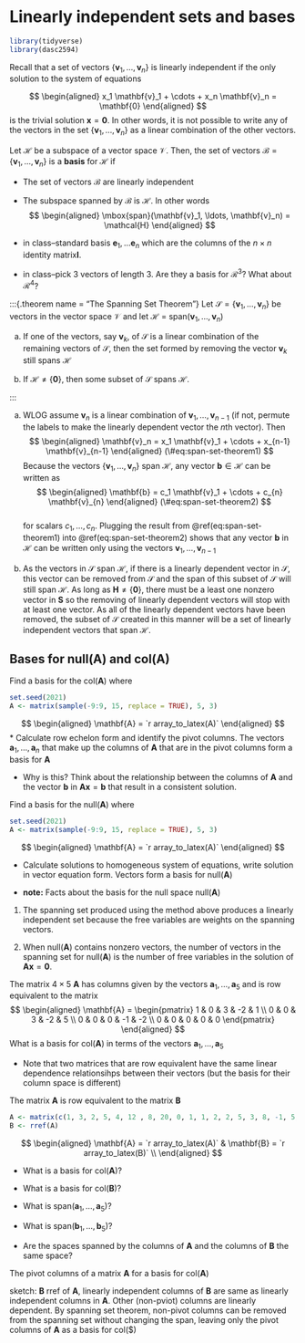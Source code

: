 # Linearly independent sets and bases

```r
library(tidyverse)
library(dasc2594)
```

Recall that a set of vectors $\{ \mathbf{v}_1, \ldots, \mathbf{v}_n\}$ is linearly independent if the only solution to the system of equations 

$$
\begin{aligned}
x_1 \mathbf{v}_1 + \cdots + x_n \mathbf{v}_n = \mathbf{0}
\end{aligned}
$$
is the trivial solution $\mathbf{x} = \mathbf{0}$. In other words, it is not possible to write any of the vectors in the set $\{ \mathbf{v}_1, \ldots, \mathbf{v}_n\}$ as a linear combination of the other vectors. 


:::{.definition}
Let $\mathcal{H}$ be a subspace of a vector space $\mathcal{V}$. Then, the set of vectors $\mathcal{B} = \{ \mathbf{v}_1, \ldots, \mathbf{v}_n \}$ is a **basis** for $\mathcal{H}$ if

* The set of vectors $\mathcal{B}$ are linearly independent

* The subspace spanned by $\mathcal{B}$ is $\mathcal{H}$. In other words
$$
\begin{aligned}
\mbox{span}(\mathbf{v}_1, \ldots, \mathbf{v}_n) = \mathcal{H}
\end{aligned}
$$
:::


:::{.example}
* in class--standard basis $\mathbf{e}_1, \ldots \mathbf{e}_n$ which are the columns of the $n \times n$ identity matrix$\mathbf{I}$.
:::

:::{.example}
* in class--pick 3 vectors of length 3. Are they a basis for $\mathcal{R}^3$? What about $\mathcal{R}^4$?
:::


:::{.theorem name = "The Spanning Set Theorem"}
Let $\mathcal{S} = \{\mathbf{v}_1, \ldots, \mathbf{v}_n\}$ be vectors in the vector space $\mathcal{V}$ and let $\mathcal{H}$ = span($\mathbf{v}_1, \ldots, \mathbf{v}_n$)

a) If one of the vectors, say $\mathbf{v}_k$, of $\mathcal{S}$ is a linear combination of the remaining vectors of $\mathcal{S}$, then the set formed by removing the vector $\mathbf{v}_k$ still spans $\mathcal{H}$
    
b) If $\mathcal{H} \neq \{\mathbf{0}\}$, then some subset of $\mathcal{S}$ spans $\mathcal{H}$.

:::

:::{.proof}
a) WLOG assume $\mathbf{v}_n$ is a linear combination of $\mathbf{v}_1, \ldots, \mathbf{v}_{n-1}$ (if not, permute the labels to make the linearly dependent vector the $n$th vector). Then
$$
\begin{aligned}
\mathbf{v}_n = x_1 \mathbf{v}_1 + \cdots + x_{n-1} \mathbf{v}_{n-1}
\end{aligned}
(\#eq:span-set-theorem1)
$$
Because the vectors $\{\mathbf{v}_1, \ldots, \mathbf{v}_n\}$ span $\mathcal{H}$, any vector $\mathbf{b}\in \mathcal{H}$ can be written as 
$$
\begin{aligned}
\mathbf{b} = c_1 \mathbf{v}_1 + \cdots + c_{n} \mathbf{v}_{n}
\end{aligned}
(\#eq:span-set-theorem2)
$$    
for scalars $c_1, \ldots, c_n$. Plugging the result from \@ref(eq:span-set-theorem1) into \@ref(eq:span-set-theorem2) shows that any vector $\mathbf{b}$ in $\mathcal{H}$ can be written only using the vectors $\mathbf{v}_1, \ldots, \mathbf{v}_{n-1}$

b) As the vectors in $\mathcal{S}$ span $\mathcal{H}$, if there is a linearly dependent vector in $\mathcal{S}$, this vector can be removed from $\mathcal{S}$ and the span of this subset of $\mathcal{S}$ will still span $\mathcal{H}$. As long as $\mathbf{H} \neq \{\mathbf{0}\}$, there must be a least one nonzero vector in $\mathbf{S}$ so the removing of linearly dependent vectors will stop with at least one vector. As all of the linearly dependent vectors have been removed, the subset of $\mathcal{S}$ created in this manner will be a set of linearly independent vectors that span $\mathcal{H}$.

:::

## Bases for null($\mathbf{A}$) and col($\mathbf{A}$)

:::{.example}
Find a basis for the col($\mathbf{A}$) where
```r
set.seed(2021)
A <- matrix(sample(-9:9, 15, replace = TRUE), 5, 3)
```
$$
\begin{aligned}
\mathbf{A} = `r array_to_latex(A)`
\end{aligned}
$$
* Calculate row echelon form and identify the pivot columns. The vectors $\mathbf{a}_1, \ldots, \mathbf{a}_n$ that make up the columns of $\mathbf{A}$ that are in the pivot columns form a basis for $\mathbf{A}$

* Why is this? Think about the relationship between the columns of $\mathbf{A}$ and the vector $\mathbf{b}$ in $\mathbf{A} \mathbf{x} = \mathbf{b}$ that result in a consistent solution.

:::

:::{.example}
Find a basis for the null($\mathbf{A}$) where
```r
set.seed(2021)
A <- matrix(sample(-9:9, 15, replace = TRUE), 5, 3)
```
$$
\begin{aligned}
\mathbf{A} = `r array_to_latex(A)`
\end{aligned}
$$

* Calculate solutions to homogeneous system of equations, write solution in vector equation form. Vectors form a basis for null($\mathbf{A}$)
:::

* **note:** Facts about the basis for the null space null($\mathbf{A}$)

1) The spanning set produced using the method above produces a linearly independent set because the free variables are weights on the spanning vectors. 

2) When null($\mathbf{A}$) contains nonzero vectors, the number of vectors in the spanning set for null($\mathbf{A}$) is the number of free variables in the solution of $\mathbf{A} \mathbf{x} = \mathbf{0}$.

:::{.example}
The matrix $4 \times 5$ $\mathbf{A}$ has columns given by the vectors $\mathbf{a}_1, \ldots, \mathbf{a}_5$ and is row equivalent to the matrix 
$$
\begin{aligned}
\mathbf{A} = \begin{pmatrix} 1 & 0 & 3 & -2 & 1 \\ 0 & 0 & 3 & -2 & 5 \\ 0 & 0 & 0 & -1 & -2 \\ 0 & 0 & 0 & 0 & 0 \end{pmatrix}
\end{aligned}
$$
What is a basis for col($\mathbf{A}$) in terms of the vectors $\mathbf{a}_1, \ldots, \mathbf{a}_5$ 
:::

* Note that two matrices that are row equivalent have the same linear dependence relationsihps between their vectors (but the basis for their column space is different)


:::{.example}

The matrix $\mathbf{A}$ is row equivalent to the matrix $\mathbf{B}$
```r
A <- matrix(c(1, 3, 2, 5, 4, 12 , 8, 20, 0, 1, 1, 2, 2, 5, 3, 8, -1, 5, 2, 8), 4, 5)
B <- rref(A)
```
$$
\begin{aligned}
\mathbf{A} = `r array_to_latex(A)` & \mathbf{B} = `r array_to_latex(B)` \\
\end{aligned}
$$

* What is a basis for col($\mathbf{A}$)?

* What is a basis for col($\mathbf{B}$)? 

* What is span($\mathbf{a}_1, \ldots, \mathbf{a}_5$)?

* What is span($\mathbf{b}_1, \ldots, \mathbf{b}_5$)?

* Are the spaces spanned by the columns of $\mathbf{A}$ and the columns of $\mathbf{B}$ the same space?
:::

:::{.theorem}
The pivot columns of a matrix $\mathbf{A}$ for a basis for col($\mathbf{A}$)
:::

:::{.proof}
sketch: $\mathbf{B}$ rref of $\mathbf{A}$, linearly independent columns of $\mathbf{B}$ are same as linearly independent columns in $\mathbf{A}$. Other (non-pviot) columns are linearly dependent. By spanning set theorem, non-pivot columns can be removed from the spanning set without changing the span, leaving only the pivot columns of $\mathbf{A}$ as a basis for col($\)
:::

